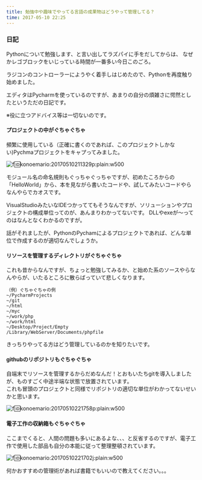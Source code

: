 ```yaml
---
title: 勉強中や趣味でやってる言語の成果物はどうやって管理してる？
time: 2017-05-10 22:25
---
```


### 日記

Pythonについて勉強します、と言い出してラズパイに手をだしてからは、 なぜかレゴブロックをいじっている時間が一番多い今日このごろ。

ラジコンのコントローラーにようやく着手しはじめたので、Pythonを再度触り始めました。

エディタはPycharmを使っているのですが、あまりの自分の煩雑さに愕然としたというただの日記です。

※役に立つアドバイス等は一切ないのです。

#### プロジェクトの中がぐちゃぐちゃ

頻繁に使用している（正確に書くのであれば、このプロジェクトしかない)Pychmaプロジェクトをキャプってみました。

![f:id:konoemario:20170510211329p:plain:w500](https://cdn-ak.f.st-hatena.com/images/fotolife/k/konoemario/20170510/20170510211329.png "f:id:konoemario:20170510211329p:plain:w500")

モジュール名の命名規則もぐっちゃぐっちゃですが、初めたころからの「HelloWorld」から、本を見ながら書いたコードや、試してみたいコードやらなんやらでカオスです。

VisualStudioみたいなIDEつかっててもそうなんですが、ソリューションやプロジェクトの構成単位ってのが、あんまりわかってないです。 DLLやexeが〜ってのはなんとなくわかるのですが。

話がそれましたが、PythonのPychamによるプロジェクトであれば、どんな単位で作成するのが適切なんでしょうか。

#### リソースを管理するディレクトリがぐちゃぐちゃ

これも昔からなんですが、ちょっと勉強してみるか、と始めた系のソースやらなんやらが、いたるところに散らばっていて悲しくなります。

```
（例）ぐちゃぐちゃの例
~/PycharmProjects 
~/git
~/html
~/myc
~/work/php
~/work/html
~/Desktop/Project/Empty
/Library/WebServer/Documents/phpfile
```

きっちりやってる方はどう管理しているのかを知りたいです。

#### githubのリポジトリもぐちゃぐちゃ

自端末でリソースを管理するからだめなんだ！とおもいたちgitを導入しましたが、ものすごく中途半端な状態で放置されています。  
これも冒頭のプロジェクトと同様でリポジトリの適切な単位がわかってないせいかと思います。

![f:id:konoemario:20170510221758p:plain:w500](https://cdn-ak.f.st-hatena.com/images/fotolife/k/konoemario/20170510/20170510221758.png "f:id:konoemario:20170510221758p:plain:w500")

#### 電子工作の収納箱もぐちゃぐちゃ

ここまでくると、人間の問題も多いにあるよな、、、と反省するのですが、電子工作で使用した部品も自分の本能に従って整理整頓されています。

![f:id:konoemario:20170510221702j:plain:w500](https://cdn-ak.f.st-hatena.com/images/fotolife/k/konoemario/20170510/20170510221702.jpg "f:id:konoemario:20170510221702j:plain:w500")

何かおすすめの管理術があれば書籍でもいいので教えてください。。。
